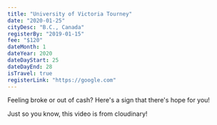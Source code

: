 ```yaml
---
title: "University of Victoria Tourney"
date: "2020-01-25"
cityDesc: "B.C., Canada"
registerBy: "2019-01-15"
fee: "$120"
dateMonth: 1
dateYear: 2020
dateDayStart: 25
dateDayEnd: 28
isTravel: true
registerLink: "https://google.com"
---
```



Feeling broke or out of cash? Here's a sign that there's hope for you!

Just so you know, this video is from cloudinary!
